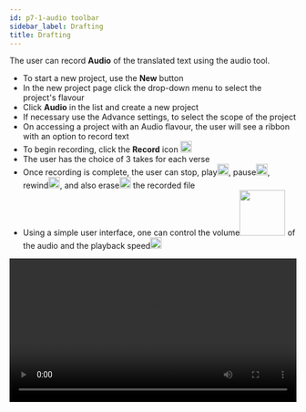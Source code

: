 ```yaml
---
id: p7-1-audio toolbar
sidebar_label: Drafting
title: Drafting
---
```


The user can record **Audio** of the translated text using the audio tool.

- To start a new project, use the **New** button
- In the new project page click the drop-down menu to select the project's flavour
- Click **Audio** in the list and create a new project
- If necessary use the Advance settings, to select the scope of the project
- On accessing a project with an Audio flavour, the user will see a ribbon with an option to record text
- To begin recording, click the **Record** icon <img src="/assets/record.PNG" width="20px" alt=""/>
- The user has the choice of 3 takes for each verse
- Once recording is complete, the user can stop, play<img src="/assets/play.PNG" width="20px" alt=""/>, pause<img src="/assets/pause.PNG" width="20px" alt=""/>, rewind<img src="/assets/rewind." width="20px" alt=""/>, and also erase<img src="/assets/delete.PNG" width="20px" alt=""/> the recorded file
- Using a simple user interface, one can control the volume<img src="/assets/volume.PNG" width="80px" alt=""/> of the audio and the playback speed<img src="/assets/speed.PNG" width="20px" alt=""/>

<video controls src="/0.5.5/en_audio_toolbar.mov" width="100%" type="video/mov"/>


### Recording Toolbar ###

<img src="/0.5.5/en_audio_page.png"  width="1000px" alt="audio"/>

To start recording in **Audio** mode, the user will see a black ribbon with tools to help in recording

- The user can control the playback speed with different **speed** settings
- New audio recordings are started by clicking **Record (R)**
- After clicking the record button it will change to a pause button, this will enable the user to pause during recording
- The **Stop (S)** button will stop the recording completely
- A **Rewind (<)** button enables user to go backward in the audio playback and review the recording 
- **Play/Pause (P)** buttons allow the user to start or stop audio while playback
- The **Delete** button enables user to remove selected track/verse of audio from their recordings 
- **Volume** Control button adjusts the volume level of the playback audio
  - It allows the user to increase or decrease the sound by clicking  **+** or **-** button
- The user has the choice of 3 takes **A B C** for each verse, by doble-clicking the user can select the best take for further use 
- The settings feature enables user to customize the choice of microphone/headphone according to their preferences

### How to delete the audio of a verse? ###

- Select the verse that needs to be deleted
- Click on the **Take** that needs to be deleted
- Click on the **Delete** icon

### How to export the Audio file? ###

- Start by selecting the Project you want to  **Export** from the project page 
- Find the three-dot menu at the ened of the project name and click on it	
- In the menu that appears, choose the  **Export** option
- A dialogue box for export settings will open, giving you the following export options 
  - **Verse-wise** (default): This setting exports the project verse by verse
  - **Chapter-wise:** This option exports the entire chapter as one file	
  - **Full Project:** You can export the entire project using this choice it will add all the individual takes in the the project	
<video controls src="/0.5.5/en_audio_toolbar12.mov" width="100%" type="video/mov"/>


### Shortcut Keys for Audio recording ###
- R - Record
- E - Resume Record
- P - Pause Record
- S - Stop Record
- < - Rewind
- Space - pause playback
- Return / Enter - Start Playback
- A , B , C - change Take
- ( + ) Volume Up
- ( - ) Volume Down